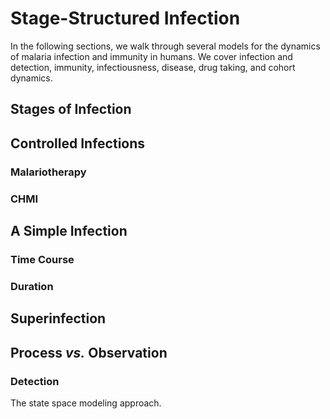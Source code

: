 
# Stage-Structured Infection 

In the following sections, we walk through several models for the dynamics of malaria infection and immunity in humans. We cover infection and detection, immunity, infectiousness, disease, drug taking, and cohort dynamics.

## Stages of Infection 


## Controlled Infections 

### Malariotherapy 

### CHMI 

## A Simple Infection

### Time Course 

### Duration 

## Superinfection 

## Process *vs.* Observation

### Detection 

The state space modeling approach.



